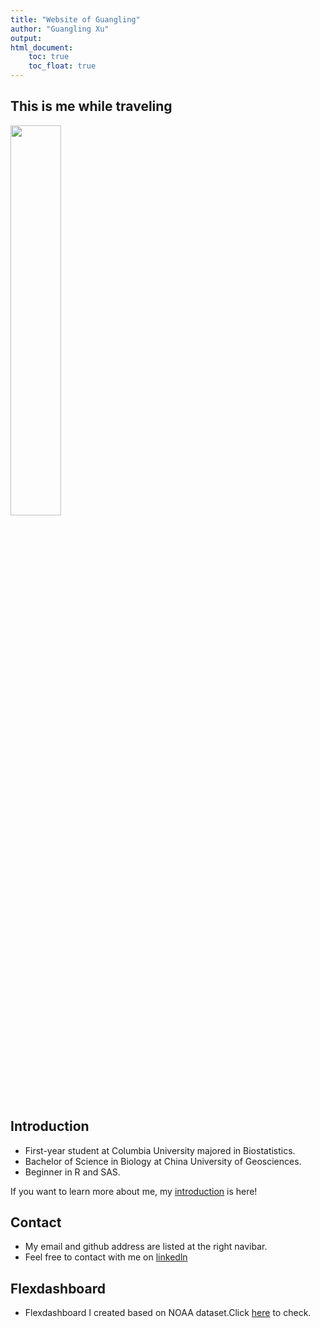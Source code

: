 ```yaml
---
title: "Website of Guangling"
author: "Guangling Xu"
output: 
html_document:
    toc: true
    toc_float: true
---
```

## This is me while traveling
<img src="image/73D0A8E0DCC4F061A728C42ACCAD7D4F.jpg" style="width:40%">

## Introduction
- First-year student at Columbia University majored in Biostatistics.
- Bachelor of Science in Biology at China University of Geosciences.
- Beginner in R and SAS.

If you want to learn more about me, my [introduction](introduction.html) is here!

## Contact
- My email and github address are listed at the right navibar.
- Feel free to contact with me on [linkedln](https://www.linkedin.com/in/%E5%B9%BF%E8%8F%B1-%E8%AE%B8-362339191/?locale=en_US)

##  Flexdashboard
- Flexdashboard I created based on NOAA dataset.Click [here](flex.Rmd) to check.